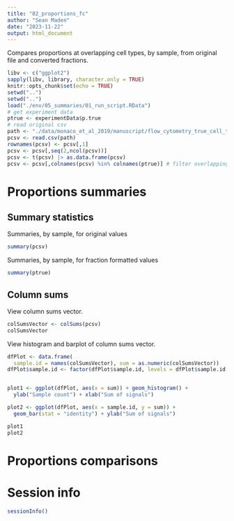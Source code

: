 ```yaml
---
title: "02_proportions_fc"
author: "Sean Maden"
date: "2023-11-22"
output: html_document
---
```


Compares proportions at overlapping cell types, by sample, from original file 
and converted fractions.

```r
libv <- c("ggplot2")
sapply(libv, library, character.only = TRUE)
knitr::opts_chunk$set(echo = TRUE)
setwd("..")
setwd("..")
load("./env/05_summaries/01_run_script.RData")
# get experiment data
ptrue <- experimentData$p.true
# read original csv
path <- "./data/monaco_et_al_2019/manuscript/flow_cytometry_true_cell_type_proportions_s13.csv"
pcsv <- read.csv(path)
rownames(pcsv) <- pcsv[,1]
pcsv <- pcsv[,seq(2,ncol(pcsv))]
pcsv <- t(pcsv) |> as.data.frame(pcsv)
pcsv <- pcsv[,colnames(pcsv) %in% colnames(ptrue)] # filter overlapping
```

# Proportions summaries

## Summary statistics

Summaries, by sample, for original values

```r
summary(pcsv)
```

Summaries, by sample, for fraction formatted values

```r
summary(ptrue)
```

## Column sums

View column sums vector.

```r
colSumsVector <- colSums(pcsv)
colSumsVector
```

View histogram and barplot of column sums vector.

```r
dfPlot <- data.frame(
  sample.id = names(colSumsVector), sum = as.numeric(colSumsVector))
dfPlot$sample.id <- factor(dfPlot$sample.id, levels = dfPlot$sample.id[order(dfPlot$sum)])


plot1 <- ggplot(dfPlot, aes(x = sum)) + geom_histogram() + 
  ylab("Sample count") + xlab("Sum of signals")

plot2 <- ggplot(dfPlot, aes(x = sample.id, y = sum)) + 
  geom_bar(stat = "identity") + ylab("Sum of signals")

plot1
plot2

```

# Proportions comparisons

# Session info

```r
sessionInfo()
```